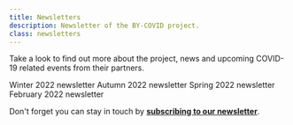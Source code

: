 ```yaml
---
title: Newsletters
description: Newsletter of the BY-COVID project.
class: newsletters
---
```



<Container>
  <Row className="px-4">
   <Col>

Take a look to find out more about the project, news and upcoming COVID-19 related events from their partners.

<Container className="full-width">
<Row>
      <Col className="align-items-stretch" xs={12} sm={6} lg={4}>
      <Card className="mb-4 border text-center">
        <a href="https://preview.mailerlite.com/h6o2j4a1q6">
          <Card.Img
            variant="top"
            src="/BY-COVID-newsletter-4.jpeg"
            className="p-3"
            style="background: #fff;"
          />
        </a>
        <Card.Link href="https://preview.mailerlite.com/h6o2j4a1q6" class="pb-3">Winter 2022 newsletter</Card.Link>
      </Card>
    </Col>
    <Col className="align-items-stretch" xs={12} sm={6} lg={4}>
      <Card className="mb-4 border text-center">
        <a href="/pdf/BY-COVID-autumn-2022-new.pdf">
          <Card.Img
            variant="top"
            src="/BY-COVID-newsletter-3.jpeg"
            className="p-3"
            style="background: #fff;"
          />
        </a>
        <Card.Link href="/pdf/BY-COVID-autumn-2022-new.pdf" class="pb-3">Autumn 2022 newsletter</Card.Link>
      </Card>
    </Col>
    <Col className="align-items-stretch" xs={12} sm={6} lg={4}>
      <Card className="mb-4 border text-center">
        <a href="/pdf/BY-COVID_newsletter_Spring_2022.pdf">
          <Card.Img
            variant="top"
            src="/BY-COVID-newsletter-2.jpeg"
            className="p-3"
            style="background: #fff;"
          />
        </a>
        <Card.Link href="/pdf/BY-COVID_newsletter_Spring_2022.pdf" class="pb-3">Spring 2022 newsletter</Card.Link>
      </Card>
    </Col>
</Row>
  <Row>
    <Col className="align-items-stretch" xs={12} sm={6} lg={4}>
      <Card className="mb-4 border text-center">
        <a href="https://preview.mailerlite.com/i4u9r3i0h3">
          <Card.Img
            variant="top"
            src="/BY-first-newsletter.jpeg"
            className="p-3"
            style="background: #fff;"
          />
        </a>
        <Card.Link href="https://preview.mailerlite.com/i4u9r3i0h3" class="pb-3">February 2022 newsletter</Card.Link>
      </Card>
    </Col>
  </Row>
</Container>



Don't forget you can stay in touch by <a href="https://www.subscribepage.com/bycovid_eu" target="_blank"><strong>subscribing to our newsletter</strong></a>.

   </Col>
 </Row>
</Container>
